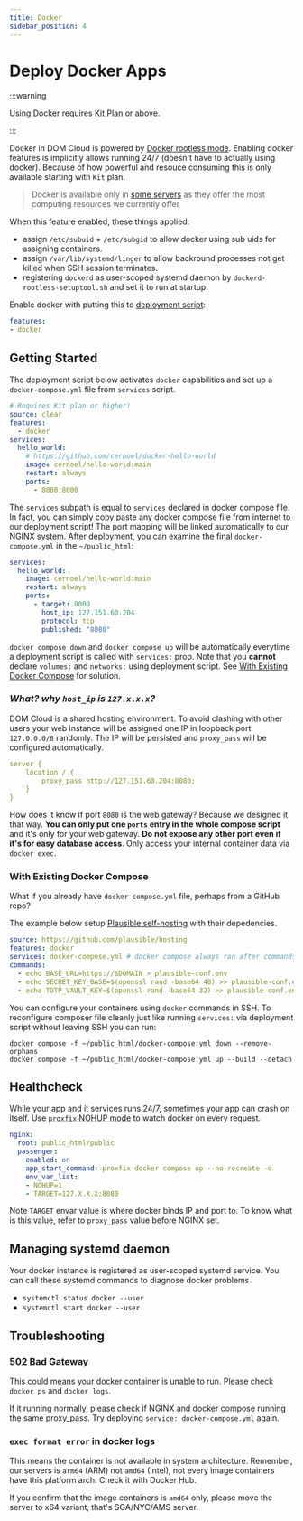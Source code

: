 ```yaml
---
title: Docker
sidebar_position: 4
---
```


# Deploy Docker Apps

:::warning

Using Docker requires [Kit Plan](../intro/compare-plans.mdx#kit-plan) or above.

:::

Docker in DOM Cloud is powered by [Docker rootless mode](https://docs.docker.com/engine/security/rootless/). Enabling docker features is implicitly allows running 24/7 (doesn't have to actually using docker). Because of how powerful and resouce consuming this is only available starting with `Kit` plan.

> Docker is available only in [some servers](../intro/compare-server.mdx) as they offer the most computing resources we currently offer

When this feature enabled, these things applied:

+ assign `/etc/subuid` + `/etc/subgid` to allow docker using sub uids for assigning containers.
+ assign `/var/lib/systemd/linger` to allow backround processes not get killed when SSH session terminates.
+ registering `dockerd` as user-scoped systemd daemon by `dockerd-rootless-setuptool.sh` and set it to run at startup.

Enable docker with putting this to [deployment script](./deploy.mdx):

```yaml
features:
- docker
```

## Getting Started

The deployment script below activates `docker` capabilities and set up a `docker-compose.yml` file from `services` script.

```yaml title=https://github.com/domcloud/recipes/blob/master/docker.yml
# Requires Kit plan or higher!
source: clear
features:
  - docker
services:
  hello_world:
    # https://github.com/cernoel/docker-hello-world
    image: cernoel/hello-world:main
    restart: always
    ports:
      - 8080:8000
```

The `services` subpath is equal to `services` declared in docker compose file. In fact, you can simply copy paste any docker compose file from internet to our deployment script! The port mapping will be linked automatically to our NGINX system. After deployment, you can examine the final `docker-compose.yml` in the `~/public_html`:

```yaml title="cat ~/public_html/docker-compose.yml"
services:
  hello_world:
    image: cernoel/hello-world:main
    restart: always
    ports:
      - target: 8000
        host_ip: 127.151.60.204
        protocol: tcp
        published: "8080"
```

`docker compose down` and `docker compose up` will be automatically everytime a deployment script is called with `services:` prop. Note that you **cannot** declare `volumes:` and `networks:` using deployment script. See [With Existing Docker Compose](#with-existing-docker-compose) for solution. 

### *What? why `host_ip` is `127.x.x.x`?* 

DOM Cloud is a shared hosting environment. To avoid clashing with other users your web instance will be assigned one IP in loopback port `127.0.0.0/8` randomly. The IP will be persisted and `proxy_pass` will be configured automatically. 

```yaml title="nginx.conf"
server {
    location / {
        proxy_pass http://127.151.60.204:8080;
    }
}
```

How does it know if port `8080` is the web gateway? Because we designed it that way. **You can only put one `ports` entry in the whole compose script** and it's only for your web gateway. **Do not expose any other port even if it's for easy database access**. Only access your internal container data via `docker exec`. 

### With Existing Docker Compose

What if you already have `docker-compose.yml` file, perhaps from a GitHub repo?

The example below setup [Plausible self-hosting](https://github.com/plausible/hosting) with their depedencies.

```yaml title=https://github.com/domcloud/recipes/blob/master/docker.yml
source: https://github.com/plausible/hosting
features: docker
services: docker-compose.yml # docker compose always ran after commands
commands:
  - echo BASE_URL=https://$DOMAIN > plausible-conf.env
  - echo SECRET_KEY_BASE=$(openssl rand -base64 48) >> plausible-conf.env
  - echo TOTP_VAULT_KEY=$(openssl rand -base64 32) >> plausible-conf.env
```

You can configure your containers using `docker` commands in SSH. To reconfigure composer file cleanly just like running `services:` via deployment script without leaving SSH you can run:

```
docker compose -f ~/public_html/docker-compose.yml down --remove-orphans
docker compose -f ~/public_html/docker-compose.yml up --build --detach
```

## Healthcheck

While your app and it services runs 24/7, sometimes your app can crash on itself. Use [`proxfix` NOHUP mode](./nginx.mdx#proxfix-nohup) to watch docker on every request. 

```yaml
nginx:
  root: public_html/public
  passenger:
    enabled: on
    app_start_command: proxfix docker compose up --no-recreate -d
    env_var_list:
    - NOHUP=1
    - TARGET=127.X.X.X:8080
```

Note `TARGET` envar value is where docker binds IP and port to. To know what is this value, refer to `proxy_pass` value before NGINX set.

## Managing systemd daemon

Your docker instance is registered as user-scoped systemd service. You can call these systemd commands to diagnose docker problems

+ `systemctl status docker --user`
+ `systemctl start docker --user`

## Troubleshooting

### 502 Bad Gateway

This could means your docker container is unable to run. Please check `docker ps` and `docker logs`.

If it running normally, please check if NGINX and docker compose running the same proxy_pass. Try deploying `service: docker-compose.yml` again. 

### `exec format error` in docker logs

This means the container is not available in system architecture. Remember, our servers is `arm64` (ARM) not `amd64` (Intel), not every image containers have this platform arch. Check it with Docker Hub.

If you confirm that the image containers is `amd64` only, please move the server to x64 variant, that's SGA/NYC/AMS server.

